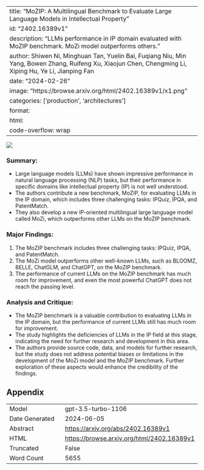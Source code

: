 
---
title: "MoZIP: A Multilingual Benchmark to Evaluate Large Language Models in Intellectual Property"
id: "2402.16389v1"
description: "LLMs performance in IP domain evaluated with MoZIP benchmark. MoZi model outperforms others."
author: Shiwen Ni, Minghuan Tan, Yuelin Bai, Fuqiang Niu, Min Yang, Bowen Zhang, Ruifeng Xu, Xiaojun Chen, Chengming Li, Xiping Hu, Ye Li, Jianping Fan
date: "2024-02-26"
image: "https://browse.arxiv.org/html/2402.16389v1/x1.png"
categories: ['production', 'architectures']
format:
  html:
    code-overflow: wrap
---

![](https://browse.arxiv.org/html/2402.16389v1/x1.png)

### **Summary:**
- Large language models (LLMs) have shown impressive performance in natural language processing (NLP) tasks, but their performance in specific domains like intellectual property (IP) is not well understood.
- The authors contribute a new benchmark, MoZIP, for evaluating LLMs in the IP domain, which includes three challenging tasks: IPQuiz, IPQA, and PatentMatch.
- They also develop a new IP-oriented multilingual large language model called MoZi, which outperforms other LLMs on the MoZIP benchmark.

### **Major Findings:**
1. The MoZIP benchmark includes three challenging tasks: IPQuiz, IPQA, and PatentMatch.
2. The MoZi model outperforms other well-known LLMs, such as BLOOMZ, BELLE, ChatGLM, and ChatGPT, on the MoZIP benchmark.
3. The performance of current LLMs on the MoZIP benchmark has much room for improvement, and even the most powerful ChatGPT does not reach the passing level.

### **Analysis and Critique:**
- The MoZIP benchmark is a valuable contribution to evaluating LLMs in the IP domain, but the performance of current LLMs still has much room for improvement.
- The study highlights the deficiencies of LLMs in the IP field at this stage, indicating the need for further research and development in this area.
- The authors provide source code, data, and models for further research, but the study does not address potential biases or limitations in the development of the MoZi model and the MoZIP benchmark. Further exploration of these aspects would enhance the credibility of the findings.

## Appendix

|          |          |
|----------|----------|
| Model     | gpt-3.5-turbo-1106       |
| Date Generated     | 2024-06-05       |
| Abstract | [https://arxiv.org/abs/2402.16389v1](https://arxiv.org/abs/2402.16389v1)        |
| HTML     | [https://browse.arxiv.org/html/2402.16389v1](https://browse.arxiv.org/html/2402.16389v1)       |
| Truncated       | False       |
| Word Count       | 5655       |